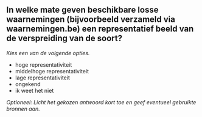 

## In welke mate geven beschikbare losse waarnemingen (bijvoorbeeld verzameld via waarnemingen.be) een representatief beeld van de verspreiding van de soort?

*Kies een van de volgende opties.*

- hoge representativiteit
- middelhoge representativiteit
- lage representativiteit
- ongekend
- ik weet het niet

*Optioneel: Licht het gekozen antwoord kort toe en geef eventueel gebruikte bronnen aan.*

&nbsp;

\newpage
